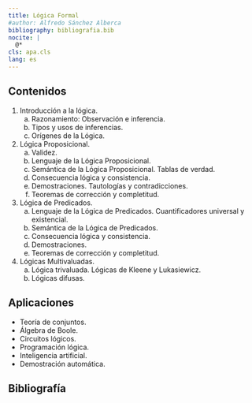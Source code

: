 ```yaml
---
title: Lógica Formal
#author: Alfredo Sánchez Alberca
bibliography: bibliografia.bib
nocite: |
  @*
cls: apa.cls
lang: es
--- 
```


## Contenidos

1.  Introducción a la lógica.
    a. Razonamiento: Observación e inferencia.
    a. Tipos y usos de inferencias.
    a. Orígenes de la Lógica.
1.  Lógica Proposicional.
    a. Validez.
    a. Lenguaje de la Lógica Proposicional.
    a. Semántica de la Lógica Proposicional. Tablas de verdad.
    a. Consecuencia lógica y consistencia.
    a. Demostraciones. Tautologías y contradicciones.
    a. Teoremas de corrección y completitud.
1. Lógica de Predicados.
    a. Lenguaje de la Lógica de Predicados. Cuantificadores universal y existencial.
    a. Semántica de la Lógica de Predicados.
    a. Consecuencia lógica y consistencia.
    a. Demostraciones.
    a. Teoremas de corrección y completitud.
2.  Lógicas Multivaluadas.
    a. Lógica trivaluada. Lógicas de Kleene y Lukasiewicz.
    a. Lógicas difusas.

## Aplicaciones

- Teoría de conjuntos.
- Álgebra de Boole.
- Circuitos lógicos.
- Programación lógica.
- Inteligencia artificial.
- Demostración automática.

## Bibliografía



